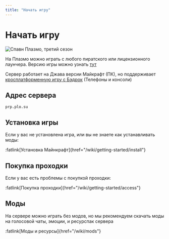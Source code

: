 ```yaml
---
title: "Начать игру"
---
```


# Начать игру

![Спавн Плазмо, третий сезон](/assets/getting-started/s3_spawn.jpg) 

На Плазмо можно играть с любого пиратского или лицензионного лаунчера. Версию игры можно узнать [тут](/stats)

Сервер работает на Джава версии Майкрафт (ПК), но поддерживает [кросплатформенную игру с Бэдрок](/guides/bedrock) (Телефоны и консоли)

## Адрес сервера

```
prp.plo.su
```

## Установка игры

Если у вас не установлена игра, или вы не знаете как устанавливать моды:

:fatlink[Установка Майнкрафт]{href="/wiki/getting-started/install"}

## Покупка проходки

Если у вас есть проблемы с покупкой проходки:

:fatlink[Покупка проходки]{href="/wiki/getting-started/access"}

## Моды

На сервере можно играть без модов, но мы рекомендуем скачать моды на голосовой чаты, эмоции, и ресурспак сервера

:fatlink[Моды и ресурсы]{href="/wiki/mods"}

